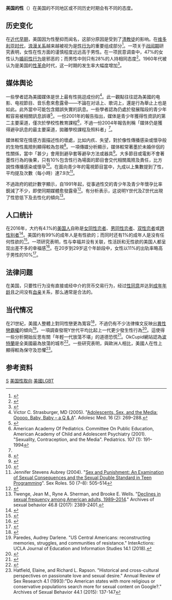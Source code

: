 '''美国的性'''（{{Lang-en|Sexuality in the United States}}）在美国的不同地区或不同历史时期会有不同的态度。

== 历史变化 ==
在[[近世|近代早期]]，美国因为性壓抑而闻名，这部分原因是受到了[[清教徒|清教徒]]的影响。在[[维多利亚时代|维多利亚时代]]，[[浪漫关系|浪漫关系]]越来越被视为是[[人类性行为|性行为]]的重要组成部分<ref>{{cite news |url=https://nypost.com/2016/10/21/the-puritans-really-loved-having-sex/ |title=The Puritans really loved having sex |work=[[纽约邮报|纽约邮报]] |publisher=[[美联社|美联社]] |date=2016-10-21 |deadurl=yes |archiveurl=https://web.archive.org/web/20200117203151/https://nypost.com/2016/10/21/the-puritans-really-loved-having-sex/ |archivedate=2020-01-17 |accessdate=2020-07-03 }}</ref>。一项关于[[战间期|战间期]]研究表明，女性在性方面的谨慎程度远远高于男性。在一项民意调查中，47%的女性认为[[婚前性行为|婚前性行为]]是邪恶的；而男性中则只有28%的人持相同态度<ref>{{cite web |author1=Karlyn Bowman |title=Is Premarital Sex Wicked? Changing Attitudes About Morality |url=https://www.forbes.com/sites/bowmanmarsico/2018/01/03/is-premarital-sex-wicked-changing-attitudes-about-morality/ |publisher=[[福布斯|福布斯]] |accessdate=2020-07-03}}</ref>。1960年代被认为是美国的[[性革命|性革命]]时代，这一时期的{{Link-en|婚外性行为|Extramarital sex}}发生率大幅度增加<ref>{{cite book |author1=Jackson J. Spielvogel |title=Western Civilization: Volume II: Since 1500 |date=2011 |publisher=Cengage Learning |isbn=9781111342135 |page=897 |edition=8th Edition |url=https://books.google.com/books?id=LHm1BSGiudAC |accessdate=2020-07-03}}</ref>。

== 媒体舆论 ==
一些學者認為美國媒体是世上最有性挑逗成份的<ref name="Strasburger">Victor C. Strasburger, MD (2005). "[http://citeseerx.ist.psu.edu/viewdoc/download?doi=10.1.1.527.8224&rep=rep1&type=pdf Adolescents, Sex, and the Media: Ooooo, Baby, Baby – a Q & A]". Adolesc Med. 16 (2): 269–288.</ref>。此一觀點往往認為美國的电影、电视節目、音乐愈來愈露骨——不論在对话上、歌词上，還是行為舉止上也是如此。此外當中可能包含錯誤失實的訊息。一些學者認為仍處於發展階段的青少年較容易被相關訊息誤導<ref>{{cite journal|last1=Gruber|first1=Enid|last2=Grube|first2=Joel|title=Adolescent Sexuality and the Media|journal=Western Journal of Medicine|date= 2000|volume=172|issue=3|series=3|pages=210–214|doi=10.1136/ewjm.172.3.210|pmid=10734819|pmc=1070813}}</ref>。一份2001年的報告指出，媒体是青少年獲得性資訊的第二主要渠道，僅次於學校性教育課程<ref>American Academy Of Pediatrics. Committee On Public Education, American Academy of Child and Adolescent Psychiatry (2001). "Sexuality, Contraception, and the Media". Pediatrics. 107 (1): 191–1994</ref>，不過一份2004年報告則稱「媒体仍是獲得避孕訊息的最主要渠道，拋離學校課程及照料者」<ref name="Strasburger" />。

媒体較常在情感方面描述性的壞處，比如内疚、失望，對於像性傳播感染或懷孕般的生物性風險則顯得較為忽視<ref name="Roberts et al.">{{cite journal | author1=Roberts| author2=Henriksen| author3=Foehr| last-author-amp=yes| title=Adolescence, adolescents, and media| journal=Handbook of Adolescent Sexuality| edition=3rd| year=2009| volume=2| pages=314–344| doi=10.1002/9780470479193.adlpsy002010| isbn=9780470479193}}</ref>。一項傳媒分析顯示，媒体較常著墨於未婚伴侶的性關係，當中「甚少」會用到避孕套等避孕方法或器具<ref>{{cite web|url=https://www.theguardian.com/media/2006/mar/22/pressandpublishing.broadcasting|title=Media 'influence' adolescent sex|first=Sam|last=Jones|date=2006-03-22|website=the Guardian|accessdate=2018-04-09}}</ref>。大多節目或電影不會著墨性行為的後果，只有10%包含性行為場面的節目會交代相關風險及責任，比方說性傳播感染或懷孕<ref>{{cite web|url=http://depts.washington.edu/thmedia/view.cgi?section=medialiteracy&page=fastfacts|title=Teen Health and the Media|author=|date=|website=depts.washington.edu|accessdate=2018-04-09}}</ref>。在面向青少年的電視節目當中，九成以上集數提到了性，平均提及次數（每小時）達7.9次<ref>Jennifer Stevens Aubrey (2004). "[https://deepblue.lib.umich.edu/bitstream/handle/2027.42/45633/11199_2004_Article_483670.pdf?sequence=1&isAllowed=y Sex and Punishment: An Examination of Sexual Consequences and the Sexual Double Standard in Teen Programming]". Sex Roles. 50 (7–8): 505–514</ref>。

不過政府的統計數字顯示，自1991年起，從事過性交的青少年及青少年懷孕比率銳減了不少，即使同期媒體愈發露骨<ref>{{cite web|url=http://childstats.gov/americaschildren/beh4.asp|title=Childstats.gov - America's Children: Key National Indicators of Well-Being, 2017 - Sexual Activity|author=|date=|website=childstats.gov|accessdate=2018-04-09}}</ref>。有分析表示，这说明Y世代及Z世代出現了性慾低下及去性化的傾向<ref>Twenge, Jean M., Ryne A. Sherman, and Brooke E. Wells. "[https://www.researchgate.net/profile/Brooke_Wells/publication/314273096_Declines_in_Sexual_Frequency_among_American_Adults_1989-2014/links/58c801c492851c2b9d3d3ead/Declines-in-Sexual-Frequency-among-American-Adults-1989-2014.pdf Declines in sexual frequency among American adults, 1989–2014]." Archives of sexual behavior 46.8 (2017): 2389-2401.</ref>。

== 人口统计 ==
在2016年，大约有4.1%的[[美国人|美国人]]自称是[[女同性恋者|女同性恋者]]、[[男同性恋者|男同性恋者]]、[[双性恋者|双性恋者]]或[[跨性别者|跨性别者]]<ref>{{cite web |author1=Gary J. Gates |title=In U.S., More Adults Identifying as LGBT |url=https://news.gallup.com/poll/201731/lgbt-identification-rises.aspx |publisher=[[盖洛普|盖洛普]] |accessdate=2020-07-03}}</ref>。美国约有99%的成年人是有性欲的；而同时还有1%的成年人是没有任何性欲的<ref>{{cite journal |author1=Morag A Yule |author2=Lori A Brotto |author3=Boris B Gorzalka |title=Sexual Fantasy and Masturbation Among Asexual Individuals: An In-Depth Exploration |journal=Archives Of Sexual Behavior |date=2017-01 |volume=46 |issue=1 |pages=311-328 |doi=10.1007/s10508-016-0870-8 |pmid=27882477 |url=https://pubmed.ncbi.nlm.nih.gov/27882477/ |accessdate=2020-07-03}}</ref>。一项研究表明，性与幸福并没有关联，性活跃和无性欲的美国人都呈现出差不多的幸福感<ref>{{cite journal |author1=Jean H. Kim |author2=Wilson S. Tam |coauthors=Peter Muennig |title=Sociodemographic Correlates of Sexlessness Among American Adults and Associations with Self-Reported Happiness Levels: Evidence from the U.S. General Social Survey |journal=Archives Of Sexual Behavior |date=2017-11 |volume=46 |issue=8 |pages=2403–2415 |doi=10.1007/s10508-017-0968-7 |pmid=28275930 |url=https://www.ncbi.nlm.nih.gov/pmc/articles/PMC5889124 |accessdate=2020-07-03}}</ref>。在20岁到29岁这个年龄段中，女性以11%的出轨率略高于男性的10%<ref>{{cite web |author1=Natalia Lusinski |title=Millennial Women Are Cheating More Than Millennial Men, A New Survey Finds |url=https://www.bustle.com/p/millennial-women-are-cheating-more-than-millennial-men-a-new-survey-finds-7873841 |publisher={{Link-en|喧嚣 (网络杂志)|Bustle (magazine)|喧嚣}} |accessdate=2020-07-03}}</ref>。

== 法律问题 ==
在美国，只要性行为没有直接或经中介的货币交易行为，经过[[性同意|性同意]]并达到[[成年年龄|成年年龄]]且之间没有[[血亲|血亲]]关系，那么通常是合法的。

== 当代情况 ==
在21世紀，美國人整體上對同性戀更為寬容<ref>{{cite book|last1=Powell|first1=David|title=21st-Century Gay Culture|date=2009|page=54}}</ref>，不過仍有不少法律條文反映出[[異性戀霸權|異性戀霸權]]的傾向<ref>Paredes, Audrey Darlene. "US Central Americans: reconstructing memories, struggles, and communities of resistance." InterActions: UCLA Journal of Education and Information Studies 14.1 (2018).</ref>。一項調查發現Y世代平均比起上一代更少發生性行為<ref>{{cite web|url=http://pilotonline.com/life/tbd/americans-are-having-less-sex-than-they-once-did/article_d996a62b-705f-5911-9724-c5eed370e38e.html|title=Americans are having less sex than they once did|first=Tara Bahrampour The Washington|last=Post|publisher=}}</ref>。這使得一些分析開始反思有關「年輕一代放蕩不堪」的道德恐慌<ref>{{cite journal |doi=10.1007/s10508-016-0798-z |pmid=27480753 |title=Sexual Inactivity During Young Adulthood is More Common Among U.S. Millennials and iGen: Age, Period, and Cohort Effects on Having No Sexual Partners After Age 18 |journal=Archives of Sexual Behavior |volume=46 |issue=2 |pages=433–440 |year=2016 |last1=Twenge |first1=Jean M |last2=Sherman |first2=Ryne A |last3=Wells |first3=Brooke E }}</ref>。OkCupid網站認為[[波特蘭_(俄勒岡州)|波特蘭]]是全美國最為放蕩的城市<ref>{{cite web|url=https://www.cbsnews.com/pictures/top-10-most-promiscuous-cities-in-the-us/10/|title=Top 10 most promiscuous cities in the U.S.|date=2011-12-06|publisher=}}</ref>。一些研究表明，與歐洲人相比，美國人在性上顯得較為保守及恐懼<ref>Hatfield, Elaine, and Richard L. Rapson. "Historical and cross-cultural perspectives on passionate love and sexual desire." Annual Review of Sex Research 4.1 (1993):"Do American states with more religious or conservative populations search more for sexual content on Google?." Archives of Sexual Behavior 44.1 (2015): 137-147</ref>。

== 参考资料 ==
{{Refbegin}}
{{Reflist|4}}
{{Refend}}

{{美国索引}}
{{性}}
{{Portal bar|美国|性|LGBT|法律}}

[[Category:美國社會|S]]
[[Category:美国性取向|]]
[[Category:美國LGBT|]]